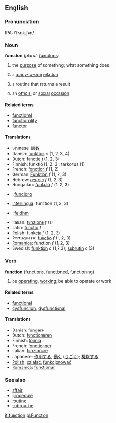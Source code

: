 ==English==
{{wikipedia}}
===Pronunciation===
IPA: /ˈfʌŋk.ʃən/

===Noun===
'''function''' (''plural:'' [[functions]])
#the [[purpose]] of something; what something does
# {{mathematics}} a [[many-to-one]] [[relation]]
# {{computing}} a routine that returns a result
#an [[official]] or [[social]] [[occasion]]

====Related terms====
*[[functional]]
*[[functionality]]
*[[functor]]

====Translations====
*Chinese: [[函数]]
*Danish: [[funktion]] ''c'' (1, 2, 3, 4)
*Dutch: [[functie]] ''f'' (1, 2, 3)
*Finnish: [[funktio]] (1, 2, 3); [[tarkoitus]] (1)
*French: [[fonction]] ''f'' (1, 2)
*German: [[Funktion]] ''f'' (1, 2, 3)
*Hebrew: [[פונקציה]] ''f'' (1, 2, 3)
*Hungarian: [[funkció]] ''f'' (1, 2, 3)
* {{io}} : [[funciono]]
*[[Interlingua]]: function (1, 2, 3)
*{{ga}}: [[feidhm]]
*Italian: [[funzione]] ''f'' (1)
*Latin: [[functio]] ''f''
*[[Polish]]: funkcja ''f'' (1, 2, 3)
*Portuguese: [[função]] ''f'' (1, 2, 3)
*[[Romanica]]: function ''f'' (1, 2, 3)
*Swedish: [[funktion]] ''c'' (1,2,3), [[subrutin]] ''c'' (3)

===Verb===
'''function'''  ([[functions]], [[functioned]], [[functioning]])
# be [[operating]], [[working]]; be able to operate or work

====Related terms====
*[[functional]]
*[[dysfunction]], [[dysfunctional]]

====Translations====
*Danish: [[fungere]]
*Dutch: [[functioneren]]
*Finnish: [[toimia]]
*French: [[fonctionner]]
*Italian: [[funzionare]]
*Japanese: [[作用]]する, [[動く]] ([[うごく]]); [[機能]]する
*[[Polish]]: [[działać]], [[funkcjonować]]
*[[Romanica]]: [[functionar]]

===See also===
*[[affair]]
*[[procedure]]
*[[routine]]
*[[subroutine]]

[[it:function]]
[[pl:Function]]